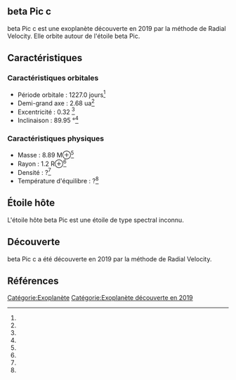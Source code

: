 == beta Pic c ==

{{Infobox Exoplanète
| nom = beta Pic c
| image = 
| légende = 
| étoile = beta Pic
| constellation = 
| ascension_droite = 
| déclinaison = 
| distance = ?
| type_spectral = ?
| masse = 8.89 M⊕<ref></ref>
| rayon = 1.2 R⊕<ref></ref>
| densité = ?<ref></ref>
| gravité = ?<ref></ref>
| température = ?<ref></ref>
| période = 1227.0 j<ref></ref>
| demi_grand_axe = 2.68 ua<ref></ref>
| excentricité = 0.32 <ref></ref>
| inclinaison = 89.95 °<ref></ref>
| méthode_découverte = Radial Velocity
| date_découverte = 2019
| statut = Confirmée
}}

beta Pic c est une exoplanète découverte en 2019 par la méthode de Radial Velocity. Elle orbite autour de l'étoile beta Pic.

== Caractéristiques ==

=== Caractéristiques orbitales ===
* Période orbitale : 1227.0 jours<ref></ref>
* Demi-grand axe : 2.68 ua<ref></ref>
* Excentricité : 0.32 <ref></ref>
* Inclinaison : 89.95 °<ref></ref>

=== Caractéristiques physiques ===
* Masse : 8.89 M⊕<ref></ref>
* Rayon : 1.2 R⊕<ref></ref>
* Densité : ?<ref></ref>
* Température d'équilibre : ?<ref></ref>

== Étoile hôte ==

{{Infobox Étoile
| nom = beta Pic
| image = 
| légende = 
| constellation = 
| ascension_droite = 
| déclinaison = 
| distance = ?
| type_spectral = ?
| magnitude_absolue = 
| magnitude_apparente = 
| masse = ?<ref></ref>
| rayon = ?<ref></ref>
| température = ?<ref></ref>
| métallicité = ?<ref></ref>
| âge = ?<ref></ref>
}}

L'étoile hôte beta Pic est une étoile de type spectral inconnu.

== Découverte ==

beta Pic c a été découverte en 2019 par la méthode de Radial Velocity.

== Références ==
<references />

[[Catégorie:Exoplanète]]
[[Catégorie:Exoplanète découverte en 2019]]
